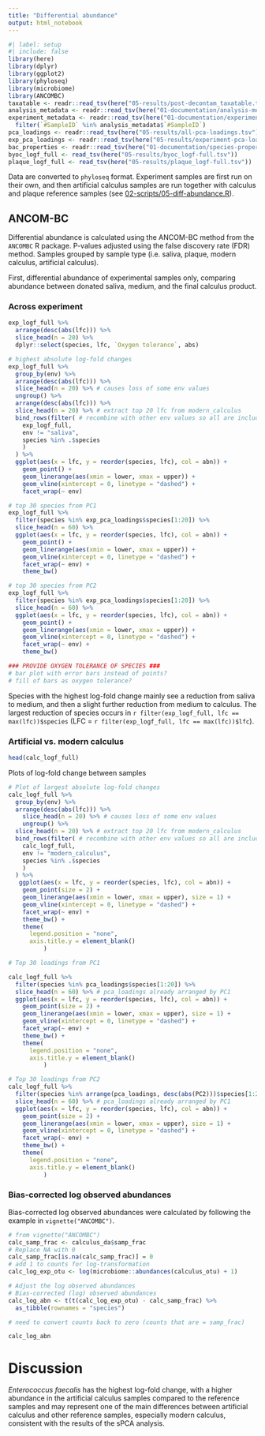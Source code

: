 ```yaml
---
title: "Differential abundance"
output: html_notebook
---
```


```r
#| label: setup
#| include: false
library(here)
library(dplyr)
library(ggplot2)
library(phyloseq)
library(microbiome)
library(ANCOMBC)
taxatable <- readr::read_tsv(here("05-results/post-decontam_taxatable.tsv"))
analysis_metadata <- readr::read_tsv(here("01-documentation/analysis-metadata.tsv"))
experiment_metadata <- readr::read_tsv(here("01-documentation/experiment-metadata.tsv")) %>%
  filter(`#SampleID` %in% analysis_metadata$`#SampleID`)
pca_loadings <- readr::read_tsv(here("05-results/all-pca-loadings.tsv"))
exp_pca_loadings <- readr::read_tsv(here("05-results/experiment-pca-loadings.tsv"))
bac_properties <- readr::read_tsv(here("01-documentation/species-properties.tsv"))
byoc_logf_full <- read_tsv(here("05-results/byoc_logf-full.tsv"))
plaque_logf_full <- read_tsv(here("05-results/plaque_logf-full.tsv"))
```

Data are converted to `phyloseq` format. Experiment samples are first run on
their own, and then artificial calculus samples are run together with calculus
and plaque reference samples
(see [02-scripts/05-diff-abundance.R](../02-scripts/05-diff-abundance.R)).

## ANCOM-BC

Differential abundance is calculated using the ANCOM-BC method from the `ANCOMBC`
R package. P-values adjusted using the false discovery rate (FDR) method. Samples
grouped by sample type (i.e. saliva, plaque, modern calculus, artificial calculus).

First, differential abundance of experimental samples only, comparing abundance
between donated saliva, medium, and the final calculus product.

### Across experiment

```r
exp_logf_full %>%
  arrange(desc(abs(lfc))) %>%
  slice_head(n = 20) %>%
  dplyr::select(species, lfc, `Oxygen tolerance`, abs)

# highest absolute log-fold changes
exp_logf_full %>% 
  group_by(env) %>% 
  arrange(desc(abs(lfc))) %>%
  slice_head(n = 20) %>% # causes loss of some env values
  ungroup() %>%
  arrange(desc(abs(lfc))) %>%
  slice_head(n = 20) %>% # extract top 20 lfc from modern_calculus
  bind_rows(filter( # recombine with other env values so all are included in plot
    exp_logf_full, 
    env != "saliva",
    species %in% .$species
    )
  ) %>%
  ggplot(aes(x = lfc, y = reorder(species, lfc), col = abn)) +
    geom_point() +
    geom_linerange(aes(xmin = lower, xmax = upper)) +
    geom_vline(xintercept = 0, linetype = "dashed") +
    facet_wrap(~ env)

# top 30 species from PC1
exp_logf_full %>%
  filter(species %in% exp_pca_loadings$species[1:20]) %>% 
  slice_head(n = 60) %>% 
  ggplot(aes(x = lfc, y = reorder(species, lfc), col = abn)) +
    geom_point() +
    geom_linerange(aes(xmin = lower, xmax = upper)) +
    geom_vline(xintercept = 0, linetype = "dashed") +
    facet_wrap(~ env) +  
    theme_bw()

# top 30 species from PC2
exp_logf_full %>%
  filter(species %in% exp_pca_loadings$species[1:20]) %>% 
  slice_head(n = 60) %>% 
  ggplot(aes(x = lfc, y = reorder(species, lfc), col = abn)) +
    geom_point() +
    geom_linerange(aes(xmin = lower, xmax = upper)) +
    geom_vline(xintercept = 0, linetype = "dashed") +
    facet_wrap(~ env) +
    theme_bw()

### PROVIDE OXYGEN TOLERANCE OF SPECIES ###
# bar plot with error bars instead of points?
# fill of bars as oxygen tolerance?
```

Species with the highest log-fold change mainly see a reduction from saliva to
medium, and then a slight further reduction from medium to calculus. The largest
reduction of species occurs in
`r filter(exp_logf_full, lfc == max(lfc))$species`
(LFC = `r filter(exp_logf_full, lfc == max(lfc))$lfc`).

### Artificial vs. modern calculus

```r
head(calc_logf_full)
```

Plots of log-fold change between samples

```r
# Plot of largest absolute log-fold changes
calc_logf_full %>%
  group_by(env) %>% 
  arrange(desc(abs(lfc))) %>%
    slice_head(n = 20) %>% # causes loss of some env values
    ungroup() %>%
  slice_head(n = 20) %>% # extract top 20 lfc from modern_calculus
  bind_rows(filter( # recombine with other env values so all are included in plot
    calc_logf_full, 
    env != "modern_calculus",
    species %in% .$species
    )
  ) %>% 
   ggplot(aes(x = lfc, y = reorder(species, lfc), col = abn)) +
    geom_point(size = 2) +
    geom_linerange(aes(xmin = lower, xmax = upper), size = 1) +
    geom_vline(xintercept = 0, linetype = "dashed") +
    facet_wrap(~ env) +
    theme_bw() +
    theme(
      legend.position = "none",
      axis.title.y = element_blank()
          )

# Top 30 loadings from PC1

calc_logf_full %>%
  filter(species %in% pca_loadings$species[1:20]) %>% 
  slice_head(n = 60) %>% # pca_loadings already arranged by PC1
  ggplot(aes(x = lfc, y = reorder(species, lfc), col = abn)) +
    geom_point(size = 2) +
    geom_linerange(aes(xmin = lower, xmax = upper), size = 1) +
    geom_vline(xintercept = 0, linetype = "dashed") +
    facet_wrap(~ env) +
    theme_bw() +
    theme(
      legend.position = "none",
      axis.title.y = element_blank()
          )

# Top 30 loadings from PC2
calc_logf_full %>%
  filter(species %in% arrange(pca_loadings, desc(abs(PC2)))$species[1:20]) %>%
  slice_head(n = 60) %>% # pca_loadings already arranged by PC1
  ggplot(aes(x = lfc, y = reorder(species, lfc), col = abn)) +
    geom_point(size = 2) +
    geom_linerange(aes(xmin = lower, xmax = upper), size = 1) +
    geom_vline(xintercept = 0, linetype = "dashed") +
    facet_wrap(~ env) +
    theme_bw() +
    theme(
      legend.position = "none",
      axis.title.y = element_blank()
          )
```

### Bias-corrected log observed abundances

Bias-corrected log observed abundances were calculated by following the example
in `vignette("ANCOMBC")`.

```r
# from vignette("ANCOMBC")
calc_samp_frac <- calculus_da$samp_frac
# Replace NA with 0
calc_samp_frac[is.na(calc_samp_frac)] = 0 
# add 1 to counts for log-transformation
calc_log_exp_otu <- log(microbiome::abundances(calculus_otu) + 1)

# Adjust the log observed abundances
# Bias-corrected (log) observed abundances
calc_log_abn <- t(t(calc_log_exp_otu) - calc_samp_frac) %>%
  as_tibble(rownames = "species")

# need to convert counts back to zero (counts that are = samp_frac)

calc_log_abn
```

# Discussion

*Enterococcus faecalis* has the highest log-fold change, with a higher abundance
in the artificial calculus samples compared to the reference samples and
may represent one of the main differences between artificial calculus and other
reference samples, especially modern calculus, consistent with the results of the
sPCA analysis.
